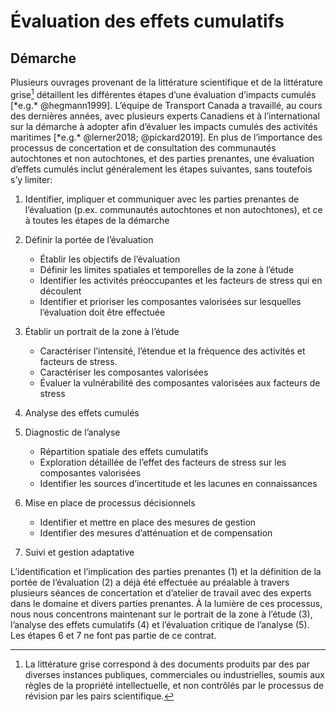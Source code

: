 # Évaluation des effets cumulatifs

## Démarche

Plusieurs ouvrages provenant de la littérature scientifique et de la littérature grise[^grise] détaillent les différentes étapes d’une évaluation d’impacts cumulés [*e.g.* @hegmann1999]. L’équipe de Transport Canada a travaillé, au cours des dernières années, avec plusieurs experts Canadiens et à l’international sur la démarche à adopter afin d’évaluer les impacts cumulés des activités maritimes [*e.g.* @lerner2018; @pickard2019]. En plus de l’importance des processus de concertation et de consultation des communautés autochtones et non autochtones, et des parties prenantes, une évaluation d’effets cumulés inclut généralement les étapes suivantes, sans toutefois s’y limiter:


<!--
Éventuellement utiliser un schéma conceptuel qui inclue également les
consultations avec les comunautés locales et autochtones
-->

1. Identifier, impliquer et communiquer avec les parties prenantes de l’évaluation (p.ex. communautés autochtones et non autochtones), et ce à toutes les étapes de la démarche

2. Définir la portée de l’évaluation
    * Établir les objectifs de l’évaluation
    * Définir les limites spatiales et temporelles de la zone à l’étude
    * Identifier les activités préoccupantes et les facteurs de stress qui en découlent
    * Identifier et prioriser les composantes valorisées sur lesquelles l’évaluation doit être effectuée

3. Établir un portrait de la zone à l'étude
    * Caractériser l'intensité, l'étendue et la fréquence des activités et
      facteurs de stress.
    * Caractériser les composantes valorisées
    * Évaluer la vulnérabilité des composantes valorisées aux facteurs de stress

4. Analyse des effets cumulés

5. Diagnostic de l'analyse
    * Répartition spatiale des effets cumulatifs
    * Exploration détaillée de l’effet des facteurs de stress sur les composantes valorisées
    * Identifier les sources d’incertitude et les lacunes en connaissances

6. Mise en place de processus décisionnels
    * Identifier et mettre en place des mesures de gestion
    * Identifier des mesures d'atténuation et de compensation

7. Suivi et gestion adaptative

L’identification et l’implication des parties prenantes (1) et la définition de la portée de l’évaluation (2) a déjà été effectuée au préalable à travers plusieurs séances de concertation et d’atelier de travail avec des experts dans le domaine et divers parties prenantes. À la lumière de ces processus, nous nous concentrons maintenant sur le portrait de la zone à l’étude (3), l’analyse des effets cumulatifs (4) et l’évaluation critique de l’analyse (5). Les étapes 6 et 7 ne font pas partie de ce contrat.

[^grise]: La littérature grise correspond à des documents produits par des par diverses instances publiques, commerciales ou industrielles, soumis aux règles de la propriété intellectuelle, et non contrôlés par le processus de révision par les pairs scientifique.
